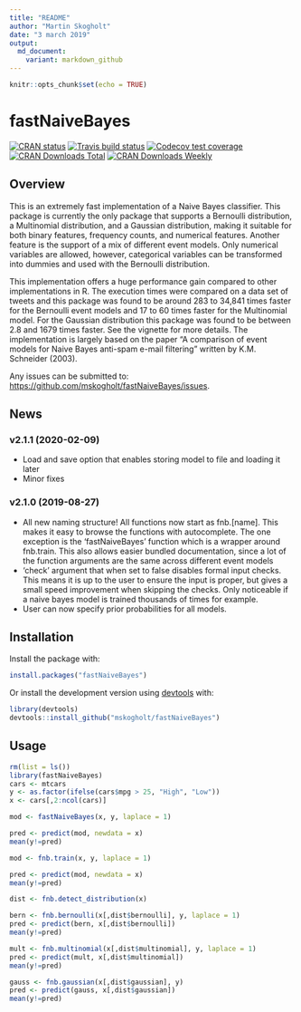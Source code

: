 ```yaml
---
title: "README"
author: "Martin Skogholt"
date: "3 march 2019"
output:
  md_document:
    variant: markdown_github
---
```


```r
knitr::opts_chunk$set(echo = TRUE)
```
# fastNaiveBayes
[![CRAN status](https://www.r-pkg.org/badges/version/fastNaiveBayes)](https://cran.r-project.org/package=fastNaiveBayes)
[![Travis build status](https://travis-ci.org/mskogholt/fastNaiveBayes.svg?branch=master)](https://travis-ci.org/mskogholt/fastNaiveBayes)
[![Codecov test coverage](https://codecov.io/gh/mskogholt/fastNaiveBayes/branch/master/graph/badge.svg)](https://codecov.io/gh/mskogholt/fastNaiveBayes?branch=master)
[![CRAN Downloads Total](http://cranlogs.r-pkg.org/badges/grand-total/fastNaiveBayes)](https://cran.r-project.org/package=fastNaiveBayes)
[![CRAN Downloads Weekly](http://cranlogs.r-pkg.org/badges/last-week/fastNaiveBayes)](https://cran.r-project.org/package=fastNaiveBayes)

## Overview
This is an extremely fast implementation of a Naive Bayes classifier. This package is currently the only package that supports a Bernoulli distribution, a Multinomial distribution, and a Gaussian distribution, making it suitable for both binary features, frequency counts, and numerical features. Another feature is the support of a mix of different event models. Only numerical variables are allowed, however, categorical variables can be transformed into dummies and used with the Bernoulli distribution. 

This implementation offers a huge performance gain compared to other implementations in R. The execution times were compared on a data set of tweets and this package was found to be around 283 to 34,841 times faster for the Bernoulli event models and 17 to 60 times faster for the Multinomial model. For the Gaussian distribution this package was found to be between 2.8 and 1679 times faster. See the vignette for more details. The implementation is largely based on the paper  "A comparison of event models for Naive Bayes anti-spam e-mail filtering" written by K.M. Schneider (2003).
    
Any issues can be submitted to: <https://github.com/mskogholt/fastNaiveBayes/issues>.

## News
### v2.1.1 (2020-02-09)
* Load and save option that enables storing model to file and loading it later
* Minor fixes

### v2.1.0 (2019-08-27)
* All new naming structure! All functions now start as fnb.[name]. This makes it easy to browse the functions with autocomplete. The one exception is the 'fastNaiveBayes' function which is a wrapper around fnb.train. This also allows easier bundled documentation, since a lot of the function arguments are the same across different event models
* 'check' argument that when set to false disables formal input checks. This means it is up to the user to ensure the input is proper, but gives a small speed improvement when skipping the checks. Only noticeable if a naive bayes model is trained thousands of times for example. 
* User can now specify prior probabilities for all models.

## Installation
Install the package with:
```r
install.packages("fastNaiveBayes")
```
Or install the development version using [devtools](https://github.com/hadley/devtools) with:
```r
library(devtools)
devtools::install_github("mskogholt/fastNaiveBayes")
```

## Usage
```r
rm(list = ls())
library(fastNaiveBayes)
cars <- mtcars
y <- as.factor(ifelse(cars$mpg > 25, "High", "Low"))
x <- cars[,2:ncol(cars)]

mod <- fastNaiveBayes(x, y, laplace = 1)

pred <- predict(mod, newdata = x)
mean(y!=pred)

mod <- fnb.train(x, y, laplace = 1)

pred <- predict(mod, newdata = x)
mean(y!=pred)

dist <- fnb.detect_distribution(x)

bern <- fnb.bernoulli(x[,dist$bernoulli], y, laplace = 1)
pred <- predict(bern, x[,dist$bernoulli])
mean(y!=pred)

mult <- fnb.multinomial(x[,dist$multinomial], y, laplace = 1)
pred <- predict(mult, x[,dist$multinomial])
mean(y!=pred)

gauss <- fnb.gaussian(x[,dist$gaussian], y)
pred <- predict(gauss, x[,dist$gaussian])
mean(y!=pred)
```

